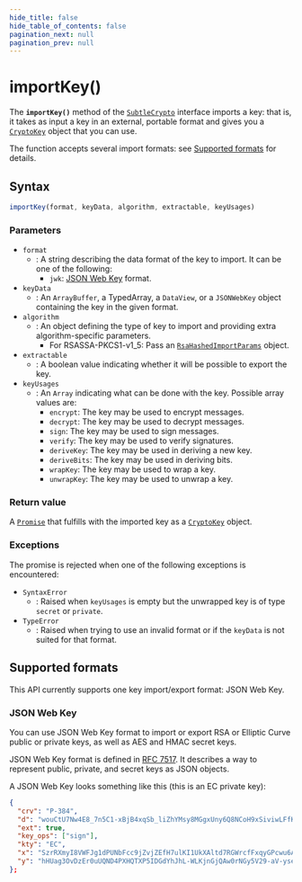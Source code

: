 ```yaml
---
hide_title: false
hide_table_of_contents: false
pagination_next: null
pagination_prev: null
---
```

# importKey()

The **`importKey()`** method of the [`SubtleCrypto`](../SubtleCrypto.mdx)
interface imports a key: that is, it takes as input a key in an external, portable
format and gives you a [`CryptoKey`](../../CryptoKey/CryptoKey.mdx) object that you can use.

The function accepts several import formats: see [Supported formats](#supported-formats) for details.

## Syntax

```js
importKey(format, keyData, algorithm, extractable, keyUsages)
```

### Parameters

- `format`
  - : A string describing the data format of the key to import. It can be one of the following:
    - `jwk`: [JSON Web Key](#json_web_key) format.
- `keyData`
  - : An `ArrayBuffer`, a TypedArray, a `DataView`, or a `JSONWebKey` object containing the key in
    the given format.
- `algorithm`
  - : An object defining the type of key to import and providing extra algorithm-specific parameters.
    - For RSASSA-PKCS1-v1_5:
      Pass an [`RsaHashedImportParams`](../../RsaHashedImportParams/RsaHashedImportParams.mdx) object.
- `extractable`
  - : A boolean value indicating whether it will be possible to export the key.
- `keyUsages`
  - : An `Array` indicating what can be done with the key. Possible array values are:
    - `encrypt`: The key may be used to encrypt messages.
    - `decrypt`: The key may be used to decrypt messages.
    - `sign`: The key may be used to sign messages.
    - `verify`: The key may be used to verify signatures.
    - `deriveKey`: The key may be used in deriving a new key.
    - `deriveBits`: The key may be used in deriving bits.
    - `wrapKey`: The key may be used to wrap a key.
    - `unwrapKey`: The key may be used to unwrap a key.

### Return value

A [`Promise`](../../Promise/Promise.mdx)
that fulfills with the imported key as a [`CryptoKey`](../../CryptoKey/CryptoKey.mdx) object.

### Exceptions

The promise is rejected when one of the following exceptions is encountered:

- `SyntaxError`
  - : Raised when `keyUsages` is empty but the unwrapped key is of
    type `secret` or `private`.
- `TypeError`
  - : Raised when trying to use an invalid format or if the `keyData`
    is not suited for that format.

## Supported formats

This API currently supports one key import/export format: JSON Web Key.


### JSON Web Key

You can use JSON Web Key format to import or export RSA or Elliptic Curve public or
private keys, as well as AES and HMAC secret keys.

JSON Web Key format is defined in [RFC 7517](https://datatracker.ietf.org/doc/html/rfc7517).
It describes a way to represent public, private, and secret keys as JSON objects.

A JSON Web Key looks something like this (this is an EC private key):

```json
{
  "crv": "P-384",
  "d": "wouCtU7Nw4E8_7n5C1-xBjB4xqSb_liZhYMsy8MGgxUny6Q8NCoH9xSiviwLFfK_",
  "ext": true,
  "key_ops": ["sign"],
  "kty": "EC",
  "x": "SzrRXmyI8VWFJg1dPUNbFcc9jZvjZEfH7ulKI1UkXAltd7RGWrcfFxqyGPcwu6AQ",
  "y": "hHUag3OvDzEr0uUQND4PXHQTXP5IDGdYhJhL-WLKjnGjQAw0rNGy5V29-aV-yseW"
};
```
